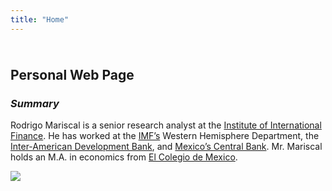 ```yaml
---
title: "Home"
---
```


<style type="text/css">
.title {
  display: none;
}

#getting-started img {
  margin-right: 20px;
}

</style>

<div class="row" style="padding-top: 10px;">
<div class="col-sm-20">

# **Personal Web Page**

### *Summary*

Rodrigo Mariscal is a senior research analyst at the [Institute of International Finance](https://www.iif.com/). He has worked at the [IMF's](http://www.imf.org/external/index.htm) Western Hemisphere Department, the [Inter-American Development Bank](https://www.iadb.org/), and [Mexico’s Central Bank](http://www.banxico.org.mx/). Mr. Mariscal holds an M.A. in economics from [El Colegio de Mexico](https://www.colmex.mx/).

</div>
<div class="col-sm-20">

![](img/leaves.png)


